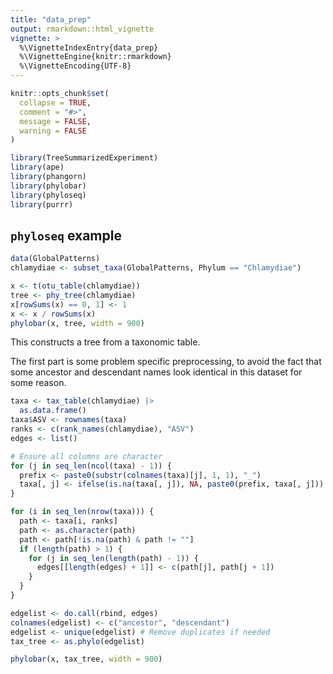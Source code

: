 ```yaml
---
title: "data_prep"
output: rmarkdown::html_vignette
vignette: >
  %\VignetteIndexEntry{data_prep}
  %\VignetteEngine{knitr::rmarkdown}
  %\VignetteEncoding{UTF-8}
---
```


```r
knitr::opts_chunk$set(
  collapse = TRUE,
  comment = "#>",
  message = FALSE,
  warning = FALSE
)
```

```r
library(TreeSummarizedExperiment)
library(ape)
library(phangorn)
library(phylobar)
library(phyloseq)
library(purrr)
```

## `phyloseq` example

```r
data(GlobalPatterns)
chlamydiae <- subset_taxa(GlobalPatterns, Phylum == "Chlamydiae")

x <- t(otu_table(chlamydiae))
tree <- phy_tree(chlamydiae)
x[rowSums(x) == 0, 1] <- 1
x <- x / rowSums(x)
phylobar(x, tree, width = 900)
```

This constructs a tree from a taxonomic table.

The first part is some problem specific preprocessing, to avoid the fact that
some ancestor and descendant names look identical in this dataset for some
reason.

```r
taxa <- tax_table(chlamydiae) |>
  as.data.frame()
taxa$ASV <- rownames(taxa)
ranks <- c(rank_names(chlamydiae), "ASV")
edges <- list()

# Ensure all columns are character
for (j in seq_len(ncol(taxa) - 1)) {
  prefix <- paste0(substr(colnames(taxa)[j], 1, 1), "_")
  taxa[, j] <- ifelse(is.na(taxa[, j]), NA, paste0(prefix, taxa[, j]))
}
```

```r
for (i in seq_len(nrow(taxa))) {
  path <- taxa[i, ranks]
  path <- as.character(path)
  path <- path[!is.na(path) & path != ""]
  if (length(path) > 1) {
    for (j in seq_len(length(path) - 1)) {
      edges[[length(edges) + 1]] <- c(path[j], path[j + 1])
    }
  }
}

edgelist <- do.call(rbind, edges)
colnames(edgelist) <- c("ancestor", "descendant")
edgelist <- unique(edgelist) # Remove duplicates if needed
tax_tree <- as.phylo(edgelist)
```

```r
phylobar(x, tax_tree, width = 900)
```
